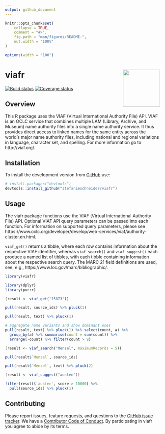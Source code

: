 ```yaml
---
output: github_document
---
```


<!-- README.md is generated from README.Rmd. Please edit that file -->

```r
knitr::opts_chunk$set(
	collapse = TRUE,
	comment = "#>",
	fig.path = "man/figures/README-",
	out.width = "100%"
)

options(width = "100")
```

# viafr <img src="man/figures/logo.png" align="right" width="120" />

[![Build status](https://travis-ci.org/stefanieschneider/viafr.svg?branch=master)](https://travis-ci.org/stefanieschneider/viafr)
[![Coverage status](http://codecov.io/github/stefanieschneider/viafr/coverage.svg?branch=master)](http://codecov.io/github/stefanieschneider/viafr?branch=master)

## Overview

This R package uses the VIAF (Virtual International Authority File) API. VIAF is an OCLC service that combines multiple LAM (Library, Archive, and Museum) name authority files into a single name authority service. It thus provides direct access to linked names for the same entity across the world's major name authority files, including national and regional variations in language, character set, and spelling. For more information go to http://viaf.org/.

## Installation

To install the development version from [GitHub](https://github.com/stefanieschneider/viafr) use:

``` r
# install.packages("devtools")
devtools::install_github("stefanieschneider/viafr")
```

## Usage

The viafr package functions use the VIAF (Virtual International Authority File) API. Optional VIAF API query parameters can be passed into each function. For information on supported query parameters, please see https://www.oclc.org/developer/develop/web-services/viaf/authority-cluster.en.html.

`viaf_get()` returns a tibble, where each row contains information about the respective VIAF identifier, whereas `viaf_search()` and `viaf_suggest()` each produce a named list of tibbles, with each tibble containing information about the respective search query. The MARC 21 field definitions are used, see, e.g., https://www.loc.gov/marc/bibliographic/.

```r
library(viafr)

library(dplyr)
library(purrr)

(result <- viaf_get("15873"))

pull(result, source_ids) %>% pluck(1)

pull(result, text) %>% pluck(1)

# aggregate name variants and show dominant ones
pull(result, text) %>% pluck(1) %>% select(count, a) %>%
  group_by(a) %>% summarise(count = sum(count)) %>%
  arrange(-count) %>% filter(count > 9)

(result <- viaf_search("Menzel", maximumRecords = 5))

pull(result$`Menzel`, source_ids)

pull(result$`Menzel`, text) %>% pluck(2)

(result <- viaf_suggest("austen"))

filter(result$`austen`, score > 10000) %>%
  pull(source_ids) %>% pluck(1)
```

## Contributing

Please report issues, feature requests, and questions to the [GitHub issue tracker](https://github.com/stefanieschneider/viafr/issues). We have a [Contributor Code of Conduct](CODE_OF_CONDUCT.md). By participating in viafr you agree to abide by its terms.
